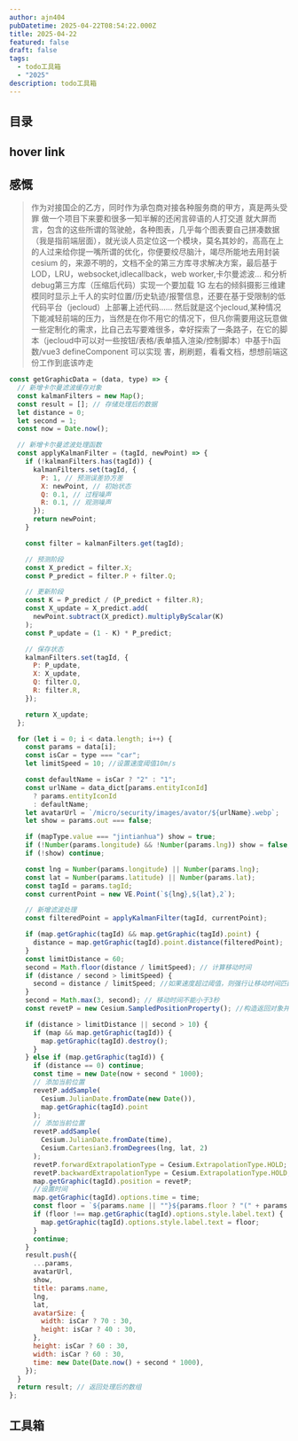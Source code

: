 ```yaml
---
author: ajn404
pubDatetime: 2025-04-22T08:54:22.000Z
title: 2025-04-22
featured: false
draft: false
tags:
  - todo工具箱
  - "2025"
description: todo工具箱
---
```



## 目录

## hover link

<HoverLinkContainer
  client:only="react"
  url="https://github.com/ajn404/ajn404.github.io"
  img="/assets/svg/ru02.svg"
  content="hihi"
  text="hihi"
/>

<CodeFromUrl
  lang="tsx"
  highlightRange="1,103"
  url="src/components/react/UI/HoverLink.tsx"
/>

## 感慨

> 作为对接国企的乙方，同时作为承包商对接各种服务商的甲方，真是两头受罪
> 做一个项目下来要和很多一知半解的还闲言碎语的人打交道
> 就大屏而言，包含的这些所谓的驾驶舱，各种图表，几乎每个图表要自己拼凑数据（我是指前端层面），就光谈人员定位这一个模块，莫名其妙的，高高在上的人过来给你提一嘴所谓的优化，你便要绞尽脑汁，竭尽所能地去用封装 cesium 的，来源不明的，文档不全的第三方库寻求解决方案，最后基于 LOD，LRU，websocket,idlecallback，web worker,卡尔曼滤波... 和分析debug第三方库（压缩后代码）实现一个要加载 1G 左右的倾斜摄影三维建模同时显示上千人的实时位置/历史轨迹/报警信息，还要在基于受限制的低代码平台（jecloud）上部署上述代码......
> 然后就是这个jecloud,某种情况下能减轻前端的压力，当然是在你不用它的情况下，但凡你需要用这玩意做一些定制化的需求，比自己去写要难很多，幸好探索了一条路子，在它的脚本（jecloud中可以对一些按钮/表格/表单插入渲染/控制脚本）中基于h函数/vue3 defineComponent 可以实现
> 害，刷刷题，看看文档，想想前端这份工作到底该咋走

```js
const getGraphicData = (data, type) => {
  // 新增卡尔曼滤波缓存对象
  const kalmanFilters = new Map();
  const result = []; // 存储处理后的数据
  let distance = 0;
  let second = 1;
  const now = Date.now();

  // 新增卡尔曼滤波处理函数
  const applyKalmanFilter = (tagId, newPoint) => {
    if (!kalmanFilters.has(tagId)) {
      kalmanFilters.set(tagId, {
        P: 1, // 预测误差协方差
        X: newPoint, // 初始状态
        Q: 0.1, // 过程噪声
        R: 0.1, // 观测噪声
      });
      return newPoint;
    }

    const filter = kalmanFilters.get(tagId);

    // 预测阶段
    const X_predict = filter.X;
    const P_predict = filter.P + filter.Q;

    // 更新阶段
    const K = P_predict / (P_predict + filter.R);
    const X_update = X_predict.add(
      newPoint.subtract(X_predict).multiplyByScalar(K)
    );
    const P_update = (1 - K) * P_predict;

    // 保存状态
    kalmanFilters.set(tagId, {
      P: P_update,
      X: X_update,
      Q: filter.Q,
      R: filter.R,
    });

    return X_update;
  };

  for (let i = 0; i < data.length; i++) {
    const params = data[i];
    const isCar = type === "car";
    let limitSpeed = 10; //设置速度阈值10m/s

    const defaultName = isCar ? "2" : "1";
    const urlName = data_dict[params.entityIconId]
      ? params.entityIconId
      : defaultName;
    let avatarUrl = `/micro/security/images/avator/${urlName}.webp`;
    let show = params.out === false;

    if (mapType.value === "jintianhua") show = true;
    if (!Number(params.longitude) && !Number(params.lng)) show = false;
    if (!show) continue;

    const lng = Number(params.longitude) || Number(params.lng);
    const lat = Number(params.latitude) || Number(params.lat);
    const tagId = params.tagId;
    const currentPoint = new VE.Point(`${lng},${lat},2`);

    // 新增滤波处理
    const filteredPoint = applyKalmanFilter(tagId, currentPoint);

    if (map.getGraphic(tagId) && map.getGraphic(tagId).point) {
      distance = map.getGraphic(tagId).point.distance(filteredPoint);
    }
    const limitDistance = 60;
    second = Math.floor(distance / limitSpeed); // 计算移动时间
    if (distance / second > limitSpeed) {
      second = distance / limitSpeed; //如果速度超过阈值，则强行让移动时间匹配阈值速度
    }
    second = Math.max(3, second); // 移动时间不能小于3秒
    const revetP = new Cesium.SampledPositionProperty(); //构造返回对象并添加到结果数组中

    if (distance > limitDistance || second > 10) {
      if (map && map.getGraphic(tagId)) {
        map.getGraphic(tagId).destroy();
      }
    } else if (map.getGraphic(tagId)) {
      if (distance == 0) continue;
      const time = new Date(now + second * 1000);
      // 添加当前位置
      revetP.addSample(
        Cesium.JulianDate.fromDate(new Date()),
        map.getGraphic(tagId).point
      );
      // 添加当前位置
      revetP.addSample(
        Cesium.JulianDate.fromDate(time),
        Cesium.Cartesian3.fromDegrees(lng, lat, 2)
      );
      revetP.forwardExtrapolationType = Cesium.ExtrapolationType.HOLD;
      revetP.backwardExtrapolationType = Cesium.ExtrapolationType.HOLD;
      map.getGraphic(tagId).position = revetP;
      //设置时间
      map.getGraphic(tagId).options.time = time;
      const floor = `${params.name || ""}${params.floor ? "(" + params.floor + "层)" : "(1层)"}`;
      if (floor !== map.getGraphic(tagId).options.style.label.text) {
        map.getGraphic(tagId).options.style.label.text = floor;
      }
      continue;
    }
    result.push({
      ...params,
      avatarUrl,
      show,
      title: params.name,
      lng,
      lat,
      avatarSize: {
        width: isCar ? 70 : 30,
        height: isCar ? 40 : 30,
      },
      height: isCar ? 60 : 30,
      width: isCar ? 60 : 30,
      time: new Date(Date.now() + second * 1000),
    });
  }
  return result; // 返回处理后的数组
};
```

## 工具箱
